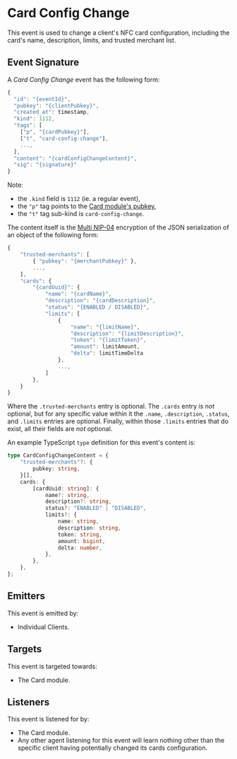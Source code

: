 # Card Config Change

This event is used to change a client's NFC card configuration, including the card's name, description, limits, and trusted merchant list.

## Event Signature

A _Card Config Change_ event has the following form:

```javascript
{
  "id": "{eventId}",
  "pubkey": "{clientPubkey}",
  "created_at": timestamp,
  "kind": 1112,
  "tags": [
    ["p", "{cardPubkey}"],
    ["t", "card-config-change"],
    ...,
  ],
  "content": "{cardConfigChangeContent}",
  "sig": "{signature}"
}
```

Note:

- the `.kind` field is `1112` (ie. a regular event),
- the `"p"` tag points to the [Card module's pubkey](../nostr#federation-public-keys),
- the `"t"` tag sub-kind is `card-config-change`.

The content itself is the [Multi NIP-04](../nostr#multi-nip-04) encryption of the JSON serialization of an object of the following form:

```javascript
{
    "trusted-merchants": [
        { "pubkey": "{merchantPubkey}" },
        ...,
    ],
    "cards": {
        "{cardUuid}": {
            "name": "{cardName}",
            "description": "{cardDescription}",
            "status": "{ENABLED / DISABLED}",
            "limits": [
                {
                    "name": "{limitName}",
                    "description": "{limitDescription}",
                    "token": "{limitToken}",
                    "amount": limitAmount,
                    "delta": limitTimeDelta
                },
                ...,
            ]
        },
    }
}
```

Where the `.trusted-merchants` entry is optional.
The `.cards` entry is _not_ optional, but for any specific value within it the `.name`, `.description`, `.status`, and `.limits` entries are optional.
Finally, within those `.limits` entries that do exist, all their fields are _not_ optional.

An example TypeScript `type` definition for this event's content is:

```typescript
type CardConfigChangeContent = {
    "trusted-merchants"?: {
        pubkey: string,
    }[],
    cards: {
        [cardUuid: string]: {
            name?: string,
            description?: string,
            status?: "ENABLED" | "DISABLED",
            limits?: {
                name: string,
                description: string,
                token: string,
                amount: bigint,
                delta: number,
            },
        },
    },
};
```

## Emitters

This event is emitted by:

- Individual Clients.

## Targets

This event is targeted towards:

- The Card module.

## Listeners

This event is listened for by:

- The Card module.
- Any other agent listening for this event will learn nothing other than the specific client having potentially changed its cards configuration.

